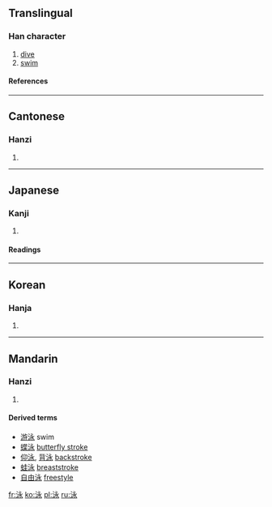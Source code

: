 ==Translingual==
===Han character===
{{Han char|rn=85|rad=水|as=05|sn=8|four=3313<sub>2</sub>|canj=水戈弓水 (EINE)}}
# [[dive]]
# [[swim]]
====References====
{{Han ref|kx=0619.020|dkj=17328|dj=1014.030|hdz=31595.050|uh=6CF3|ud=27891|bh=AA61|bd=43617}}

----
==Cantonese==
===Hanzi===
{{yue-hanzi|jyut=|y=wing6}}
# {{defn|Cantonese}}

----
==Japanese==
===Kanji===
{{ja-kanji|grade=|rs=水05}}
# {{defn|Japanese}} 
====Readings====
{{ja-readings|on=[[えい]] (ei)|kun=[[およぐ]] (oyogu)}}

----
==Korean==
===Hanja===
{{ko-hanja|hangeul=영|eumhun=|rv=yeong|mr=yŏng|y=yeng}}
# {{defn|Korean}}

----
==Mandarin==
===Hanzi===
{{cmn-hanzi|pin=[[yǒng]] (yong3)|wg=yung<sup>3</sup>}}
# {{defn|Mandarin}}
====Derived terms====
*[[游泳]] swim
*[[蝶泳]] [[butterfly stroke]]
*[[仰泳]], [[背泳]] [[backstroke]]
*[[蛙泳]] [[breaststroke]]
*[[自由泳]] [[freestyle]]

[[fr:泳]]
[[ko:泳]]
[[pl:泳]]
[[ru:泳]]